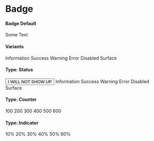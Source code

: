 
<Meta title="Components/Badge" />

# Badge

<gds-main>
  <gds-badges>
    <gds-row>
      <h4>Badge Default</h4>
      <gds-badge>Some Text</gds-badge>
    </gds-row>
    <gds-row>
      <h4>Variants</h4>
      <gds-badge variant="information">Information</gds-badge>
      <gds-badge variant="success">Success</gds-badge>
      <gds-badge variant="warning">Warning</gds-badge>
      <gds-badge variant="error">Error</gds-badge>
      <gds-badge variant="disabled">Disabled</gds-badge>
      <gds-badge variant="surface">Surface</gds-badge>
    </gds-row>
    <gds-row>
      <h4>Type: Status</h4>
      <gds-badge type="status" variant="information">
        <button>I WILL NOT SHOW UP</button>
        Information
      </gds-badge>
      <gds-badge type="status" variant="success">
        Success
      </gds-badge>
      <gds-badge type="status" variant="warning">
        Warning
      </gds-badge>
      <gds-badge type="status" variant="error">
        Error
      </gds-badge>
      <gds-badge type="status" variant="disabled">
        Disabled
      </gds-badge>
      <gds-badge type="status" variant="surface">
        Surface
      </gds-badge>
    </gds-row>
    <gds-row>
      <h4>Type: Counter</h4>
      <gds-badge type="counter" variant="information">
        100
      </gds-badge>
      <gds-badge type="counter" variant="success">
        200
      </gds-badge>
      <gds-badge type="counter" variant="warning">
        300
      </gds-badge>
      <gds-badge type="counter" variant="error">
        400
      </gds-badge>
      <gds-badge type="counter" variant="disabled">
        500
      </gds-badge>
      <gds-badge type="counter" variant="surface">
        600
      </gds-badge>
    </gds-row>
    <gds-row>
      <h4>Type: Indicator</h4>
      <gds-badge type="indicator" variant="information">
        <gds-icon-arrow-up slot="icon"></gds-icon-arrow-up>
        10%
      </gds-badge>
      <gds-badge type="indicator" variant="success">
        <gds-icon-arrow-down slot="icon" ></gds-icon-arrow-down>
        20%
      </gds-badge>
      <gds-badge type="indicator" variant="warning">
        <gds-icon-triangle-exclamation slot="icon" ></gds-icon-triangle-exclamation>
        30%
      </gds-badge>
      <gds-badge type="indicator" variant="error">
        <gds-icon-circle-x slot="icon" ></gds-icon-circle-x>
        40%
      </gds-badge>
      <gds-badge type="indicator" variant="disabled">
        <gds-icon-arrow-down slot="icon"></gds-icon-arrow-down>
        50%
      </gds-badge>
      <gds-badge type="indicator" variant="surface">
        <gds-icon-cross-small slot="icon"></gds-icon-cross-small>
        60%
      </gds-badge>
    </gds-row>
  </gds-badges>
</gds-main>
